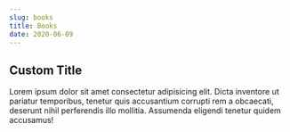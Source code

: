 ```yaml
---
slug: books
title: Books
date: 2020-06-09
---
```


## Custom Title

Lorem ipsum dolor sit amet consectetur adipisicing elit. Dicta inventore ut pariatur temporibus, tenetur quis accusantium corrupti rem a obcaecati, deserunt nihil perferendis illo mollitia. Assumenda eligendi tenetur quidem accusamus!

<br />

<SecLibrary />
